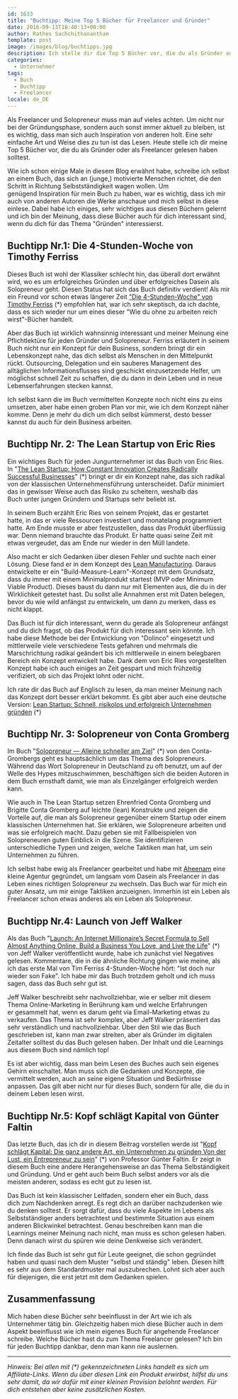 ```yaml
---
id: 1633
title: "Buchtipp: Meine Top 5 Bücher für Freelancer und Gründer"
date: 2016-09-13T18:40:13+00:00
author: Rathes Sachchithananthan
template: post
image: /images/blog/buchtipps.jpg
description: Ich stelle dir die Top 5 Bücher vor, die du als Gründer oder Freelancer gelesen haben solltest.
categories:
  - Unternehmer
tags:
  - Buch
  - Buchtipp
  - Freelancer
locale: de_DE
---
```


Als Freelancer und Solopreneur muss man auf vieles achten. Um nicht nur bei der Gründungsphase, sondern auch sonst immer aktuell zu bleiben, ist es wichtig, dass man sich auch Inspiration von anderen holt. Eine sehr einfache Art und Weise dies zu tun ist das Lesen. Heute stelle ich dir meine Top 5 Bücher vor, die du als Gründer oder als Freelancer gelesen haben solltest.

<!--more-->

Wie ich schon einige Male in diesem Blog erwähnt habe, schreibe ich selbst an einem Buch, das sich an (junge,) motivierte Menschen richtet, die den Schritt in Richtung Selbstständigkeit wagen wollen. Um genügend Inspiration für mein Buch zu haben, war es wichtig, dass ich mir auch von anderen Autoren die Werke anschaue und mich selbst in diese einlese. Dabei habe ich einiges, sehr wichtiges aus diesen Büchern gelernt und ich bin der Meinung, dass diese Bücher auch für dich interessant sind, wenn du dich für das Thema "Gründen" interessierst.

## Buchtipp Nr.1: Die 4-Stunden-Woche von Timothy Ferriss

Dieses Buch ist wohl der Klassiker schlecht hin, das überall dort erwähnt wird, wo es um erfolgreiches Gründen und über erfolgreiches Dasein als Solopreneur geht. Diesen Status hat sich das Buch definitiv verdient! Als mir ein Freund vor schon etwas längerer Zeit ["Die 4-Stunden-Woche" von Timothy Ferriss](http://amzn.to/2caaZUt) (\*) empfohlen hat, war ich sehr skeptisch, da ich dachte, dass es sich wieder nur um eines dieser "Wie du ohne zu arbeiten reich wirst"-Bücher handelt.

Aber das Buch ist wirklich wahnsinnig interessant und meiner Meinung eine Pflichtlektüre für jeden Gründer und Solopreneur. Ferriss erläutert in seinem Buch nicht nur ein Konzept für dein Business, sondern bringt dir ein Lebenskonzept nahe, das dich selbst als Menschen in den Mittelpunkt rückt. Outsourcing, Delegation und ein sauberes Management des alltäglichen Informationsflusses sind geschickt einzusetzende Helfer, um möglichst schnell Zeit zu schaffen, die du dann in dein Leben und in neue Lebenserfahrungen stecken kannst.

Ich selbst kann die im Buch vermittelten Konzepte noch nicht eins zu eins umsetzen, aber habe einen groben Plan vor mir, wie ich dem Konzept näher komme. Denn je mehr du dich um dich selbst kümmerst, desto besser kannst du auch für dein Business arbeiten.

## Buchtipp Nr. 2: The Lean Startup von Eric Ries

Ein wichtiges Buch für jeden Jungunternehmer ist das Buch von Eric Ries. In "[The Lean Startup: How Constant Innovation Creates Radically Successful Businesses](http://amzn.to/2cGMYCX)" (\*) bringt er dir ein Konzept nahe, das sich radikal von der klassischen Unternehmensführung unterscheidet. Dafür minimiert das in gewisser Weise auch das Risiko zu scheitern, weshalb das Buch unter jungen Gründern und Startups sehr beliebt ist.

In seinem Buch erzählt Eric Ries von seinem Projekt, das er gestartet hatte, in das er viele Ressourcen investiert und monatelang programmiert hatte. Am Ende musste er aber festzustellen, dass das Produkt überflüssig war. Denn niemand brauchte das Produkt. Er hatte quasi seine Zeit mit etwas vergeudet, das am Ende nur wieder in den Müll landete.

Also macht er sich Gedanken über diesen Fehler und suchte nach einer Lösung. Diese fand er in dem Konzept des [Lean Manufacturing](https://de.wikipedia.org/wiki/Schlanke_Produktion). Daraus entwickelte er ein "Build-Measure-Learn"-Konzept mit dem Grundsatz, dass du immer mit einem Minimalprodukt startest (MVP oder Minimum Viable Product). Dieses baust du dann nur mit Elementen aus, die du in der Wirklichkeit getestet hast. Du sollst alle Annahmen erst mit Daten belegen, bevor du wie wild anfängst zu entwickeln, um dann zu merken, dass es nicht klappt.

Das Buch ist für dich interessant, wenn du gerade als Solopreneur anfängst und du dich fragst, ob das Produkt für dich interessant sein könnte. Ich habe diese Methode bei der Entwicklung von "Dolinco" eingesetzt und mittlerweile viele verschiedene Tests gefahren und mehrmals die Marschrichtung radikal geändert bis ich mittlerweile in einem belegbaren Bereich ein Konzept entwickelt habe. Dank dem von Eric Ries vorgestellten Konzept habe ich auch einiges an Zeit gespart und mich frühzeitig verifiziert, ob sich das Projekt lohnt oder nicht.

Ich rate dir das Buch auf Englisch zu lesen, da man meiner Meinung nach das Konzept dort besser erklärt bekommt. Es gibt aber auch eine deutsche Version: [Lean Startup: Schnell, risikolos und erfolgreich Unternehmen gründen](http://amzn.to/2c3O6iL) (\*)

## Buchtipp Nr. 3: Solopreneur von Conta Gromberg

Im Buch "[Solopreneur — Alleine schneller am Ziel](http://amzn.to/2clsKiK)" (\*) von den Conta-Grombergs geht es hauptsächlich um das Thema des Solopreneurs. Während das Wort Solopreneur in Deutschland zu oft benutzt, um auf der Welle des Hypes mitzuschwimmen, beschäftigen sich die beiden Autoren in dem Buch ernsthaft damit, wie man als Einzelgänger erfolgreich werden kann.

Wie auch in The Lean Startup setzen Ehrenfried Conta Gromberg und Brigitte Conta Gromberg auf leichte (lean) Konstrukte und zeigen die Vorteile auf, die man als Solopreneur gegenüber einem Startup oder einem klassischen Unternehmen hat. Sie erklären, wie Solopreneure arbeiten und was sie erfolgreich macht. Dazu geben sie mit Fallbeispielen von Solopreneuren guten Einblick in die Szene. Sie identifizieren unterschiedliche Typen und zeigen, welche Taktiken man hat, um sein Unternehmen zu führen.

Ich selbst habe ewig als Freelancer gearbeitet und habe mit [Aheenam](https://aheenam.com) eine kleine Agentur gegründet, um langsam vom Dasein als Freelancer in das Leben eines richtigen Solopreneur zu wechseln. Das Buch war für mich ein guter Ansatz, um mir einige Taktiken anzueignen. Immerhin ist ein Leben als Freelancer schon etwas anderes als ein Leben als Solopreneur.

## Buchtipp Nr.4: Launch von Jeff Walker

Als das Buch "[Launch: An Internet Millionaire&#8217;s Secret Formula to Sell Almost Anything Online, Build a Business You Love, and Live the Life](http://amzn.to/2cnyGYH)" (\*) von Jeff Walker veröffentlicht wurde, habe ich zunächst viel Negatives gelesen. Kommentare, die in die ähnliche Richtung gingen wie meine, als ich das erste Mal von Tim Ferriss 4-Stunden-Woche hört: "Ist doch nur wieder son Fake". Ich habe mir das Buch trotzdem geholt und ich muss sagen, dass das Buch sehr gut ist.

Jeff Walker beschreibt sehr nachvollziehbar, wie er selber mit diesem Thema Online-Marketing in Berührung kam und welche Erfahrungen er gesammelt hat, wenn es darum geht via Email-Marketing etwas zu verkaufen. Das Thema ist sehr komplex, aber Jeff Walker präsentiert das sehr verständlich und nachvollziehbar. Über den Stil wie das Buch geschrieben ist, kann man zwar streiten, aber als Gründer im digitalen Zeitalter solltest du das Buch gelesen haben. Der Inhalt und die Learnings aus diesem Buch sind nämlich top!

Es ist aber wichtig, dass man beim Lesen des Buches auch sein eigenes Gehirn einschaltet. Man muss sich die Gedanken und Konzepte, die vermittelt werden, auch an seine eigene Situation und Bedürfnisse anpassen. Das gilt aber nicht nur für dieses Buch, sondern für alle, die du in deinem Leben lesen wirst.

## Buchtipp Nr.5: Kopf schlägt Kapital von Günter Faltin

Das letzte Buch, das ich dir in diesem Beitrag vorstellen werde ist "[Kopf schlägt Kapital: Die ganz andere Art, ein Unternehmen zu gründen Von der Lust, ein Entrepreneur zu sein](http://amzn.to/2cJraGZ)" (\*) von Professor Günter Faltin. Er zeigt in diesem Buch eine andere Herangehensweise an das Thema Selbständigkeit und Gründung. Und er geht auch beim Buch selbst anders vor als die meisten anderen, sodass es echt gut zu lesen ist.

Das Buch ist kein klassischer Leitfaden, sondern eher ein Buch, dass dich zum Nachdenken anregt. Es regt dich an darüber nachzudenken wie du denken solltest. Er sorgt dafür, dass du viele Aspekte im Lebens als Selbstständiger anders betrachtest und bestimmte Situation aus einem anderen Blickwinkel betrachtest. Genau beschreiben kann man die Learnings meiner Meinung nach nicht, man muss es schon gelesen haben. Denn danach wirst du spüren wie deine Denkweise sich verändert.

Ich finde das Buch ist sehr gut für Leute geeignet, die schon gegründet haben und quasi nach dem Muster "selbst und ständig" leben. Diesen hilft es sehr aus dem Standardmuster mal auszubrechen. Lohnt sich aber auch für diejenigen, die erst jetzt mit dem Gedanken spielen.

## Zusammenfassung

Mich haben diese Bücher sehr beeinflusst in der Art wie ich als Unternehmer tätig bin. Gleichzeitig haben mich diese Bücher auch in dem Aspekt beeinflusst wie ich mein eigenes Buch für angehende Freelancer schreibe. Welche Bücher hast du zum Thema Freelancer gelesen? Ich bin für jeden Buchtipp dankbar, denn man kann nie auslernen.

---

_Hinweis: Bei allen mit (\*) gekennzeichneten Links handelt es sich um Affiliate-Links. Wenn du über diesen Link ein Produkt erwirbst, hilfst du uns sehr damit, da wir dafür mit einer kleinen Provision belohnt werden. Für dich entstehen aber keine zusätzlichen Kosten._
